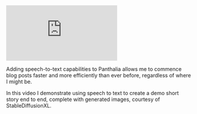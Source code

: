 







<iframe 
  class="youtube-video"
  src="https://www.youtube.com/embed/Y36rUWeVnMM"
  title="Panthalia Update: Speak your thoughts into blog posts" 
  frameborder="0" 
  allow="fullscreen;">
</iframe>

Adding speech-to-text capabilities to Panthalia allows me to commence blog posts faster and more efficiently 
than ever before, regardless of where I might be. 

In this video I demonstrate using speech to text to create a demo short story end to end, complete with generated images, 
courtesy of StableDiffusionXL.
